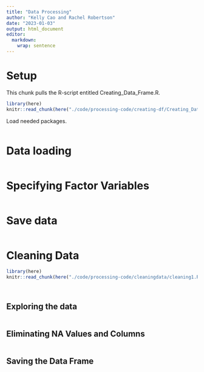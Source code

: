 ---
title: "Data Processing"
author: "Kelly Cao and Rachel Robertson"
date: "2023-01-03"
output: html_document
editor: 
  markdown: 
    wrap: sentence
---

# Setup

This chunk pulls the R-script entitled Creating_Data_Frame.R.

```{r, include=FALSE, cache=FALSE}
library(here)
knitr::read_chunk(here("./code/processing-code/creating-df/Creating_Data_Frame.R"))
```

Load needed packages.

```{r, packages, message = FALSE, warning = FALSE}
```

# Data loading

```{r, loaddata}
```

# Specifying Factor Variables


```{r, cleandata}

```


# Save data


```{r, savedata}
```

# Cleaning Data

```{r, include=FALSE, cache=FALSE}
library(here)
knitr::read_chunk(here("./code/processing-code/cleaningdata/cleaning1.R"))
```

```{r, packages2}
```

```{r, loaddata2}
```

## Exploring the data

```{r, exploredata2}
```

## Eliminating NA Values and Columns

```{r, cleandata2}
```

## Saving the Data Frame

```{r, savedata2}
```
